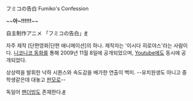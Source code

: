 フミコの告白
Fumiko's Confession

{{{#!html
<object width="600" height="345"><param name="movie" value="http://www.youtube.com/v/ZXLNap2HXQQ?fs=1&amp;hl=ko_KR"></param><param name="allowFullScreen" value="true"></param><param name="allowscriptaccess" value="always"></param><embed src="http://www.youtube.com/v/ZXLNap2HXQQ?fs=1&amp;hl=ko_KR" type="application/x-shockwave-flash" allowscriptaccess="always" allowfullscreen="true" width="600" height="345"></embed></object>
}}}
~~'''아~!!!!!!'''~~

自主制作アニメ 「フミコの告白」[http://www.nicovideo.jp/watch/sm8750089 #]

자주 제작 [단편영화|단편 애니메이션]의 하나. 제작자는 '이시다 히로야스'라는 사람이다.
[[니코니코 동화]]를 통해 2009년 11월 8일에 공개되었으며, [[Youtube]]에도 동시에 공개되었다.

상상력을 발휘한 낙하 시퀀스와 속도감을 배가한 연출이 백미.
--유치원생도 아니고 중학생같은데 대놓고 [[판모로]]--

독일어 [[팬더빙]]도 존재한다.[http://www.youtube.com/watch?v=4FnUTrKB-34&feature=plcp #]
